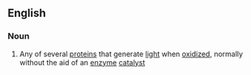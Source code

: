 ==English==

===Noun===
{{en-noun}}

#{{protein}} Any of several [[protein]]s that generate [[light]] when [[oxidize]]d, normally without the aid of an [[enzyme]] [[catalyst]]